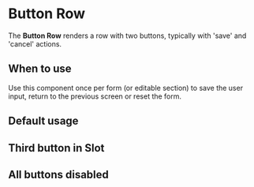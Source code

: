 
<Meta of={DpButtonRowStories} />

# Button Row

The **Button Row** renders a row with two buttons, typically with 'save' and 'cancel' actions.

## When to use

Use this component once per form (or editable section) to save the user input,
return to the previous screen or reset the form.

## Default usage

<Canvas of={DpButtonRowStories.Default} />

## Third button in Slot

<Canvas of={DpButtonRowStories.ThirdButtonInSlot} />

## All buttons disabled

<Canvas of={DpButtonRowStories.AllButtonsDisabled} />

